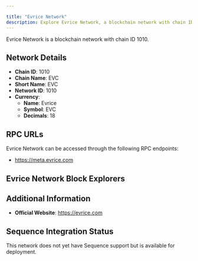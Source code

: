 ```yaml
---

title: "Evrice Network"
description: Explore Evrice Network, a blockchain network with chain ID 1010. Learn about its native currency, Evrice, and how to interact with the network.
---
```




Evrice Network is a blockchain network with chain ID 1010.

## Network Details

- **Chain ID**: 1010
- **Chain Name**: EVC
- **Short Name**: EVC
- **Network ID**: 1010
- **Currency**: 
  - **Name**: Evrice
  - **Symbol**: EVC
  - **Decimals**: 18

## RPC URLs

Evrice Network can be accessed through the following RPC endpoints:

- https://meta.evrice.com

## Evrice Network Block Explorers



## Additional Information

- **Official Website**: https://evrice.com

## Sequence Integration Status

This network does not yet have Sequence support but is available for deployment.
